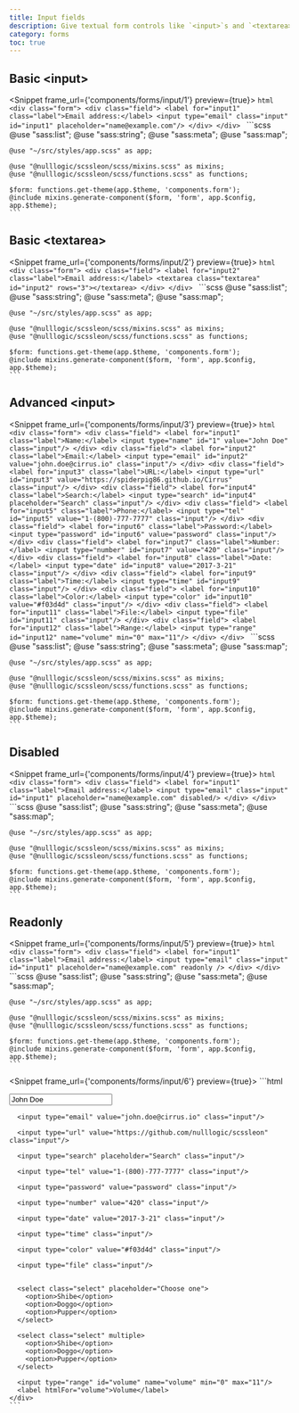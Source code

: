 ```yaml
---
title: Input fields
description: Give textual form controls like `<input>`s and `<textarea>`s an upgrade with custom styles, sizing, focus states, and more.
category: forms
toc: true
---
```


## Basic &lt;input&gt;

<Snippet frame_url={'components/forms/input/1'} preview={true}>
  <Fragment slot="html">
    ```html
    <div class="form">
      <div class="field">
        <label for="input1" class="label">Email address:</label>
        <input type="email" class="input"
               id="input1" placeholder="name@example.com"/>
      </div>
    </div>
    ```
  </Fragment>
  <Fragment slot="scss">
    ```scss
    @use "sass:list";
    @use "sass:string";
    @use "sass:meta";
    @use "sass:map";

    @use "~/src/styles/app.scss" as app;

    @use "@nulllogic/scssleon/scss/mixins.scss" as mixins;
    @use "@nulllogic/scssleon/scss/functions.scss" as functions;

    $form: functions.get-theme(app.$theme, 'components.form');
    @include mixins.generate-component($form, 'form', app.$config, app.$theme);
    ```
  </Fragment>
</Snippet>

## Basic &lt;textarea&gt;

<Snippet frame_url={'components/forms/input/2'} preview={true}>
  <Fragment slot="html">
    ```html
    <div class="form">
      <div class="field">
        <label for="input2" class="label">Email address:</label>
        <textarea class="textarea" id="input2" rows="3"></textarea>
      </div>
    </div>
    ```
  </Fragment>
  <Fragment slot="scss">
    ```scss
    @use "sass:list";
    @use "sass:string";
    @use "sass:meta";
    @use "sass:map";

    @use "~/src/styles/app.scss" as app;

    @use "@nulllogic/scssleon/scss/mixins.scss" as mixins;
    @use "@nulllogic/scssleon/scss/functions.scss" as functions;

    $form: functions.get-theme(app.$theme, 'components.form');
    @include mixins.generate-component($form, 'form', app.$config, app.$theme);
    ```
  </Fragment>
</Snippet>

## Advanced &lt;input&gt;

<Snippet frame_url={'components/forms/input/3'} preview={true}>
  <Fragment slot="html">
    ```html
    <div class="form">
      <div class="field">
        <label for="input1" class="label">Name:</label>
        <input type="name" id="1" value="John Doe" class="input"/>
      </div>
      <div class="field">
        <label for="input2" class="label">Email:</label>
        <input type="email" id="input2" value="john.doe@cirrus.io" class="input"/>
      </div>
      <div class="field">
        <label for="input3" class="label">URL:</label>
        <input type="url" id="input3" value="https://spiderpig86.github.io/Cirrus" class="input"/>
      </div>
      <div class="field">
        <label for="input4" class="label">Search:</label>
        <input type="search" id="input4" placeholder="Search" class="input"/>
      </div>
      <div class="field">
        <label for="input5" class="label">Phone:</label>
        <input type="tel" id="input5" value="1-(800)-777-7777" class="input"/>
      </div>
      <div class="field">
        <label for="input6" class="label">Password:</label>
        <input type="password" id="input6" value="password" class="input"/>
      </div>
      <div class="field">
        <label for="input7" class="label">Number:</label>
        <input type="number" id="input7" value="420" class="input"/>
      </div>
      <div class="field">
        <label for="input8" class="label">Date:</label>
        <input type="date" id="input8" value="2017-3-21" class="input"/>
      </div>
      <div class="field">
        <label for="input9" class="label">Time:</label>
        <input type="time" id="input9" class="input"/>
      </div>
      <div class="field">
        <label for="input10" class="label">Color:</label>
        <input type="color" id="input10" value="#f03d4d" class="input"/>
      </div>
      <div class="field">
        <label for="input11" class="label">File:</label>
        <input type="file" id="input11" class="input"/>
      </div>
      <div class="field">
        <label for="input12" class="label">Range:</label>
        <input type="range" id="input12" name="volume" min="0" max="11"/>
      </div>
    </div>
    ```
  </Fragment>
  <Fragment slot="scss">
    ```scss
    @use "sass:list";
    @use "sass:string";
    @use "sass:meta";
    @use "sass:map";

    @use "~/src/styles/app.scss" as app;

    @use "@nulllogic/scssleon/scss/mixins.scss" as mixins;
    @use "@nulllogic/scssleon/scss/functions.scss" as functions;

    $form: functions.get-theme(app.$theme, 'components.form');
    @include mixins.generate-component($form, 'form', app.$config, app.$theme);
    ```
  </Fragment>
</Snippet>

## Disabled

<Snippet frame_url={'components/forms/input/4'} preview={true}>
  <Fragment slot="html">
    ```html
    <div class="form">
      <div class="field">
        <label for="input1" class="label">Email address:</label>
        <input type="email" class="input"
               id="input1" placeholder="name@example.com" disabled/>
      </div>
    </div>
    ```
  </Fragment>
  <Fragment slot="scss">
    ```scss
    @use "sass:list";
    @use "sass:string";
    @use "sass:meta";
    @use "sass:map";

    @use "~/src/styles/app.scss" as app;

    @use "@nulllogic/scssleon/scss/mixins.scss" as mixins;
    @use "@nulllogic/scssleon/scss/functions.scss" as functions;

    $form: functions.get-theme(app.$theme, 'components.form');
    @include mixins.generate-component($form, 'form', app.$config, app.$theme);
    ```
  </Fragment>
</Snippet>

## Readonly

<Snippet frame_url={'components/forms/input/5'} preview={true}>
  <Fragment slot="html">
    ```html
    <div class="form">
      <div class="field">
        <label for="input1" class="label">Email address:</label>
        <input type="email" class="input"
               id="input1" placeholder="name@example.com" readonly />
      </div>
    </div>
    ```
  </Fragment>
  <Fragment slot="scss">
    ```scss
    @use "sass:list";
    @use "sass:string";
    @use "sass:meta";
    @use "sass:map";

    @use "~/src/styles/app.scss" as app;

    @use "@nulllogic/scssleon/scss/mixins.scss" as mixins;
    @use "@nulllogic/scssleon/scss/functions.scss" as functions;

    $form: functions.get-theme(app.$theme, 'components.form');
    @include mixins.generate-component($form, 'form', app.$config, app.$theme);
    ```
  </Fragment>
</Snippet>

<Snippet frame_url={'components/forms/input/6'} preview={true}>
  <Fragment slot="html">
    ```html
    <div>
      <input type="name" value="John Doe" class="input"/>

      <input type="email" value="john.doe@cirrus.io" class="input"/>

      <input type="url" value="https://github.com/nulllogic/scssleon" class="input"/>

      <input type="search" placeholder="Search" class="input"/>

      <input type="tel" value="1-(800)-777-7777" class="input"/>

      <input type="password" value="password" class="input"/>

      <input type="number" value="420" class="input"/>

      <input type="date" value="2017-3-21" class="input"/>

      <input type="time" class="input"/>

      <input type="color" value="#f03d4d" class="input"/>

      <input type="file" class="input"/>


      <select class="select" placeholder="Choose one">
        <option>Shibe</option>
        <option>Doggo</option>
        <option>Pupper</option>
      </select>

      <select class="select" multiple>
        <option>Shibe</option>
        <option>Doggo</option>
        <option>Pupper</option>
      </select>

      <input type="range" id="volume" name="volume" min="0" max="11"/>
      <label htmlFor="volume">Volume</label>
    </div>
    ```
  </Fragment>
</Snippet>

